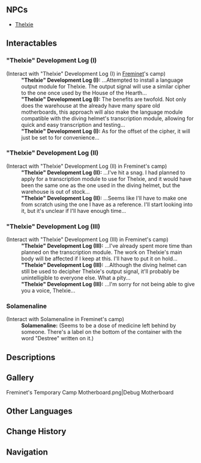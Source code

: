 {{Location Infobox
|image        = <gallery>
Freminet's Temporary Camp.png|In-game
Point of Interest Freminet's Temporary Camp Location.png|Map
</gallery>
|type         = Point of Interest
|region       = Fontaine
|area         = Erinnyes Forest
|icon         = Icon Freminet's Temporary Camp.png
|event        = Thelxie's Fantastic Adventures
}}
{{Location Intro|description=<p>{{If Self|Freminet's Temporary Camp|It|Freminet's Temporary Camp}} is a makeshift camp created by [[Freminet]] to test [[Thelxie]].</p>}}

==NPCs==
* [[Thelxie]]

==Interactables==
==="Thelxie" Development Log (I)===
{{Dialogue Start}}<!-- available prior to speaking with Delaroche for the very first time -->
;(Interact with "Thelxie" Development Log (I) in [[Freminet]]'s camp)
:'''"Thelxie" Development Log (I):''' ...Attempted to install a language output module for Thelxie. The output signal will use a similar cipher to the one once used by the House of the Hearth...
:'''"Thelxie" Development Log (I):''' The benefits are twofold. Not only does the warehouse at the {{sic|House of Hearth}} already have many spare old motherboards, this approach will also make the language module compatible with the diving helmet's transcription module, allowing for quick and easy transcription and testing...
:'''"Thelxie" Development Log (I):''' As for the offset of the cipher, it will just be set to {{color|buzzword|1}} for convenience...
{{Dialogue End}}

==="Thelxie" Development Log (II)===
{{Dialogue Start}}<!-- available prior to speaking with Delaroche for the very first time -->
;(Interact with "Thelxie" Development Log (II) in Freminet's camp)
:'''"Thelxie" Development Log (II):''' ...I've hit a snag. I had planned to apply for a transcription module to use for Thelxie, and it would have been the same one as the one used in the diving helmet, but the warehouse is out of stock...
:'''"Thelxie" Development Log (II):''' ...Seems like I'll have to make one from scratch using the one I have as a reference. I'll start looking into it, but it's unclear if I'll have enough time...
{{Dialogue End}}

==="Thelxie" Development Log (III)===
{{Dialogue Start}}<!-- available prior to speaking with Delaroche for the very first time -->
;(Interact with "Thelxie" Development Log (III) in Freminet's camp)
:'''"Thelxie" Development Log (III):''' ...I've already spent more time than planned on the transcription module. The work on Thelxie's main body will be affected if I keep at this. I'll have to put it on hold...
:'''"Thelxie" Development Log (III):''' ...Although the diving helmet can still be used to decipher Thelxie's output signal, it'll probably be unintelligible to everyone else. What a pity...
:'''"Thelxie" Development Log (III):''' ...I'm sorry for not being able to give you a voice, Thelxie...
{{Dialogue End}}

===Solamenaline===
{{Dialogue Start}}<!-- available prior to speaking with Delaroche for the very first time -->
;(Interact with Solamenaline in Freminet's camp)
:'''Solamenaline:''' (Seems to be a dose of medicine left behind by someone. There's a label on the bottom of the container with the word "Destree" written on it.)
{{Dialogue End}}

==Descriptions==
{{Description|A temporary camp located on Erinnyes. Freminet seems to have built it just to test Thelxie...|[[Map]] description}}
<!--
==Lore==
--><!--
==Trivia==
*
-->
==Gallery==
<gallery>
Freminet's Temporary Camp Motherboard.png|Debug Motherboard
</gallery>
<!--
==Video Guides==
{{EVT
|video   = 
|caption = 
}}
-->
==Other Languages==
{{Other Languages
|en      = Freminet's Temporary Camp
|zhs     = 菲米尼的临时营地
|zhs_rm  = 
|zht     = 菲米尼的臨時營地
|zht_rm  = 
|zh_tl   = 
|ja      = フレミネの臨時拠点
|ja_rm   = Furemine no Rinji Kyoten
|ja_tl   = Freminet's Temporary Camp
|ko      = 프레미네<->의 임시 야영지
|ko_tl   = Freminet's Temporary Camp
|es      = Campamento temporal de Fréminet
|es_tl   = Freminet's Temporary Camp
|fr      = Campement temporaire de Fréminet
|fr_tl   = Freminet's Temporary Camp
|ru      = Временный лагерь Фремине
|ru_tl   = 
|th      = แคมป์ชั่วคราวของ Freminet
|th_rm   = 
|th_tl   = 
|vi      = Lều Trại Tạm Thời Của Freminet
|vi_tl   = 
|de      = Fréminets provisorisches Lager
|de_tl   = Freminet's Temporary Camp
|id      = Kemah Sementara Freminet
|id_tl   = Freminet's Temporary Camp
|pt      = Acampamento Temporário de Freminet
|pt_tl   = 
|tr      = Freminet'nin Geçici Kampı
|tr_tl   = 
|it      = Accampamento provvisorio di Freminet
|it_tl   = Freminet's Temporary Camp
}}

==Change History==
{{Change History|4.2}}
<!--
==References==
{{Reflist}}
-->
==Navigation==
{{PoI Navbox|Fontaine}}